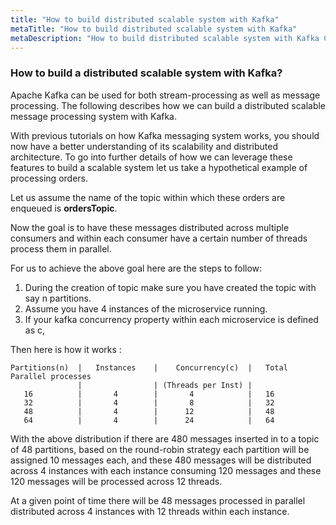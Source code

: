 ```yaml
---
title: "How to build distributed scalable system with Kafka"
metaTitle: "How to build distributed scalable system with Kafka"
metaDescription: "How to build distributed scalable system with Kafka Concurrency? "
---
```


### How to build a distributed scalable system with Kafka?

Apache Kafka can be used for both stream-processing as well as message processing.  The following 
describes how we can build a distributed scalable message processing system with Kafka.     

With previous tutorials on how Kafka messaging system works, you should now have a better understanding 
of its scalability and distributed architecture.  To go into further details of how we can leverage these features 
to build a scalable system let us take a hypothetical example of processing orders.       

Let us assume the name of the topic within which these orders are enqueued is **ordersTopic**.      

Now the goal is to have these messages distributed across multiple consumers 
and within each consumer have a certain number of threads process them in parallel.   

For us to achieve the above goal here are the steps to follow:   

1.  During the creation of topic make sure you have created the topic with say n partitions.    
2.  Assume you have 4 instances of the microservice running.   
3.  If your kafka concurrency property within each microservice is defined as c, 

Then here is how it works :   

```
Partitions(n)  |   Instances    |    Concurrency(c)  |   Total Parallel processes   
               |                | (Threads per Inst) |   
   16          |       4        |       4            |   16   
   32          |       4        |       8            |   32   
   48          |       4        |      12            |   48    
   64          |       4        |      24            |   64   

``` 

With the above distribution if there are 480 messages inserted in to a topic of 48 partitions,  based on the 
round-robin strategy each partition will be assigned 10 messages each, and these 480 messages will be distributed 
across 4 instances with each instance consuming 120 messages and these 120 messages will be processed across 12 threads.   

At a given point of time there will be 48 messages processed in parallel distributed across 4 instances with 12 threads 
within each instance.   



